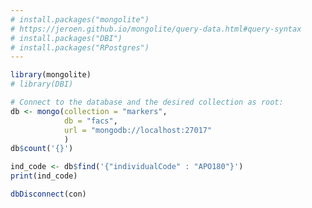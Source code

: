 ```yaml
---
# install.packages("mongolite")
# https://jeroen.github.io/mongolite/query-data.html#query-syntax
# install.packages("DBI")
# install.packages("RPostgres")
---
```

```r
library(mongolite) 
# library(DBI)
```
```r
# Connect to the database and the desired collection as root:
db <- mongo(collection = "markers", 
            db = "facs",
            url = "mongodb://localhost:27017"
            )
db$count('{}')
```

```r
ind_code <- db$find('{"individualCode" : "APO180"}')
print(ind_code)
```

```r
dbDisconnect(con)
```


